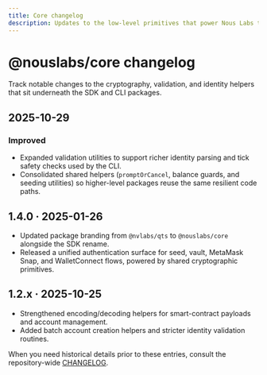 ```yaml
---
title: Core changelog
description: Updates to the low-level primitives that power Nous Labs tooling.
---
```


# @nouslabs/core changelog

Track notable changes to the cryptography, validation, and identity helpers that sit underneath the SDK and CLI packages.

## 2025-10-29

### Improved

- Expanded validation utilities to support richer identity parsing and tick safety checks used by the CLI.
- Consolidated shared helpers (`promptOrCancel`, balance guards, and seeding utilities) so higher-level packages reuse the same resilient code paths.

## 1.4.0 · 2025-01-26

- Updated package branding from `@nvlabs/qts` to `@nouslabs/core` alongside the SDK rename.
- Released a unified authentication surface for seed, vault, MetaMask Snap, and WalletConnect flows, powered by shared cryptographic primitives.

## 1.2.x · 2025-10-25

- Strengthened encoding/decoding helpers for smart-contract payloads and account management.
- Added batch account creation helpers and stricter identity validation routines.

When you need historical details prior to these entries, consult the repository-wide [CHANGELOG](../changelog).
